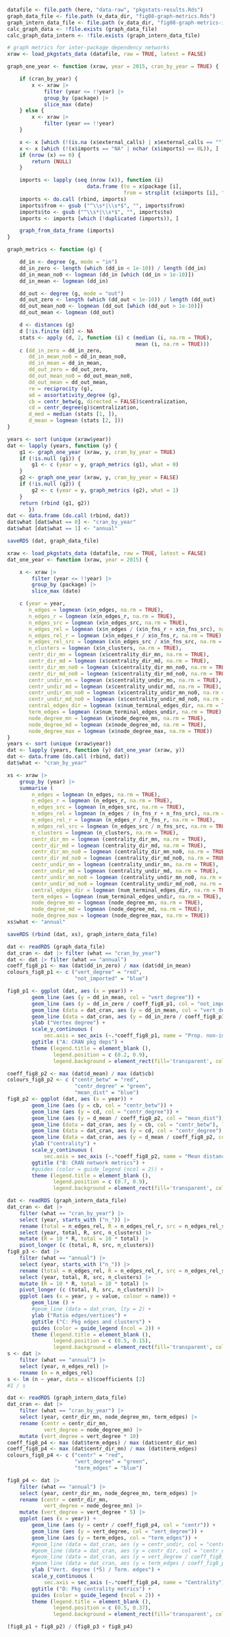 

<!--

# dependency networks over time

-->

```r
datafile <- file.path (here, "data-raw", "pkgstats-results.Rds")
graph_data_file <- file.path (v_data_dir, "fig08-graph-metrics.Rds")
graph_intern_data_file <- file.path (v_data_dir, "fig08-graph-metrics-intern.Rds")
calc_graph_data <- !file.exists (graph_data_file)
calc_graph_data_intern <- !file.exists (graph_intern_data_file)
```

```r
# graph metrics for inter-package dependency networks
xraw <- load_pkgstats_data (datafile, raw = TRUE, latest = FALSE)

graph_one_year <- function (xraw, year = 2015, cran_by_year = TRUE) {

    if (cran_by_year) {
        x <- xraw |>
            filter (year <= !!year) |>
            group_by (package) |>
            slice_max (date)
    } else {
        x <- xraw |>
            filter (year == !!year)
    }

    x <- x [which (!(is.na (x$external_calls) | x$external_calls == "")), ]
    x <- x [which (!(x$imports == "NA" | nchar (x$imports) == 0L)), ]
    if (nrow (x) == 0) {
        return (NULL)
    }

    imports <- lapply (seq (nrow (x)), function (i)
                          data.frame (to = x$package [i],
                                      from = strsplit (x$imports [i], ",") [[1]]))
    imports <- do.call (rbind, imports)
    imports$from <- gsub ("^\\s*|\\s*$", "", imports$from)
    imports$to <- gsub ("^\\s*|\\s*$", "", imports$to)
    imports <- imports [which (!duplicated (imports)), ]

    graph_from_data_frame (imports)
}

graph_metrics <- function (g) {

    dd_in <- degree (g, mode = "in")
    dd_in_zero <- length (which (dd_in < 1e-10)) / length (dd_in)
    dd_in_mean_no0 <- logmean (dd_in [which (dd_in > 1e-10)])
    dd_in_mean <- logmean (dd_in)

    dd_out <- degree (g, mode = "out")
    dd_out_zero <- length (which (dd_out < 1e-10)) / length (dd_out)
    dd_out_mean_no0 <- logmean (dd_out [which (dd_out > 1e-10)])
    dd_out_mean <- logmean (dd_out)

    d <- distances (g)
    d [!is.finite (d)] <- NA
    stats <- apply (d, 2, function (i) c (median (i, na.rm = TRUE),
                                          mean (i, na.rm = TRUE)))
    c (dd_in_zero = dd_in_zero,
       dd_in_mean_no0 = dd_in_mean_no0,
       dd_in_mean = dd_in_mean,
       dd_out_zero = dd_out_zero,
       dd_out_mean_no0 = dd_out_mean_no0,
       dd_out_mean = dd_out_mean,
       re = reciprocity (g),
       ad = assortativity_degree (g),
       cb = centr_betw(g, directed = FALSE)$centralization,
       cd = centr_degree(g)$centralization,
       d_med = median (stats [1, ]),
       d_mean = logmean (stats [2, ]))
}

years <- sort (unique (xraw$year))
dat <- lapply (years, function (y) {
    g1 <- graph_one_year (xraw, y, cran_by_year = TRUE)
    if (!is.null (g1)) {
        g1 <- c (year = y, graph_metrics (g1), what = 0)
    }
    g2 <- graph_one_year (xraw, y, cran_by_year = FALSE)
    if (!is.null (g2)) {
        g2 <- c (year = y, graph_metrics (g2), what = 1)
    }
    return (rbind (g1, g2))
       })
dat <- data.frame (do.call (rbind, dat))
dat$what [dat$what == 0] <- "cran_by_year"
dat$what [dat$what == 1] <- "annual"

saveRDS (dat, graph_data_file)
```

```r
xraw <- load_pkgstats_data (datafile, raw = TRUE, latest = FALSE)
dat_one_year <- function (xraw, year = 2015) {

    x <- xraw |>
        filter (year <= !!year) |>
        group_by (package) |>
        slice_max (date)

    c (year = year,
       n_edges = logmean (x$n_edges, na.rm = TRUE),
       n_edges_r = logmean (x$n_edges_r, na.rm = TRUE),
       n_edges_src = logmean (x$n_edges_src, na.rm = TRUE),
       n_edges_rel = logmean (x$n_edges / (x$n_fns_r + x$n_fns_src), na.rm = TRUE),
       n_edges_rel_r = logmean (x$n_edges_r / x$n_fns_r, na.rm = TRUE),
       n_edges_rel_src = logmean (x$n_edges_src / x$n_fns_src, na.rm = TRUE),
       n_clusters = logmean (x$n_clusters, na.rm = TRUE),
       centr_dir_mn = logmean (x$centrality_dir_mn, na.rm = TRUE),
       centr_dir_md = logmean (x$centrality_dir_md, na.rm = TRUE),
       centr_dir_mn_no0 = logmean (x$centrality_dir_mn_no0, na.rm = TRUE),
       centr_dir_md_no0 = logmean (x$centrality_dir_md_no0, na.rm = TRUE),
       centr_undir_mn = logmean (x$centrality_undir_mn, na.rm = TRUE),
       centr_undir_md = logmean (x$centrality_undir_md, na.rm = TRUE),
       centr_undir_mn_no0 = logmean (x$centrality_undir_mn_no0, na.rm = TRUE),
       centr_undir_md_no0 = logmean (x$centrality_undir_md_no0, na.rm = TRUE),
       central_edges_dir = logmean (x$num_terminal_edges_dir, na.rm = TRUE),
       term_edges = logmean (x$num_terminal_edges_undir, na.rm = TRUE),
       node_degree_mn = logmean (x$node_degree_mn, na.rm = TRUE),
       node_degree_md = logmean (x$node_degree_md, na.rm = TRUE),
       node_degree_max = logmean (x$node_degree_max, na.rm = TRUE))
}
years <- sort (unique (xraw$year))
dat <- lapply (years, function (y) dat_one_year (xraw, y))
dat <- data.frame (do.call (rbind, dat))
dat$what <- "cran_by_year"

xs <- xraw |>
    group_by (year) |>
    summarise (
        n_edges = logmean (n_edges, na.rm = TRUE),
        n_edges_r = logmean (n_edges_r, na.rm = TRUE),
        n_edges_src = logmean (n_edges_src, na.rm = TRUE),
        n_edges_rel = logmean (n_edges / (n_fns_r + n_fns_src), na.rm = TRUE),
        n_edges_rel_r = logmean (n_edges_r / n_fns_r, na.rm = TRUE),
        n_edges_rel_src = logmean (n_edges_src / n_fns_src, na.rm = TRUE),
        n_clusters = logmean (n_clusters, na.rm = TRUE),
        centr_dir_mn = logmean (centrality_dir_mn, na.rm = TRUE),
        centr_dir_md = logmean (centrality_dir_md, na.rm = TRUE),
        centr_dir_mn_no0 = logmean (centrality_dir_mn_no0, na.rm = TRUE),
        centr_dir_md_no0 = logmean (centrality_dir_md_no0, na.rm = TRUE),
        centr_undir_mn = logmean (centrality_undir_mn, na.rm = TRUE),
        centr_undir_md = logmean (centrality_undir_md, na.rm = TRUE),
        centr_undir_mn_no0 = logmean (centrality_undir_mn_no0, na.rm = TRUE),
        centr_undir_md_no0 = logmean (centrality_undir_md_no0, na.rm = TRUE),
        central_edges_dir = logmean (num_terminal_edges_dir, na.rm = TRUE),
        term_edges = logmean (num_terminal_edges_undir, na.rm = TRUE),
        node_degree_mn = logmean (node_degree_mn, na.rm = TRUE),
        node_degree_md = logmean (node_degree_md, na.rm = TRUE),
        node_degree_max = logmean (node_degree_max, na.rm = TRUE))
xs$what <- "annual"

saveRDS (rbind (dat, xs), graph_intern_data_file)
```

```r
dat <- readRDS (graph_data_file)
dat_cran <- dat |> filter (what == "cran_by_year")
dat <- dat |> filter (what == "annual")
coeff_fig8_p1 <- max (dat$dd_in_zero) / max (dat$dd_in_mean)
colours_fig8_p1 <- c ("vert_degree" = "red",
                      "not_imported" = "blue")

fig8_p1 <- ggplot (dat, aes (x = year)) +
        geom_line (aes (y = dd_in_mean, col = "vert_degree")) +
        geom_line (aes (y = dd_in_zero / coeff_fig8_p1, col = "not_imported")) +
        geom_line (data = dat_cran, aes (y = dd_in_mean, col = "vert_degree"), lty = 2) +
        geom_line (data = dat_cran, aes (y = dd_in_zero / coeff_fig8_p1, col = "not_imported"), lty = 2) +
        ylab ("Vertex degree") +
        scale_y_continuous (
            sec.axis = sec_axis (~.*coeff_fig8_p1, name = "Prop. non-imported pkgs")) +
        ggtitle ("A: CRAN pkg deps") +
        theme (legend.title = element_blank (),
               legend.position = c (0.2, 0.9),
               legend.background = element_rect(fill='transparent', colour='transparent'))

coeff_fig8_p2 <- max (dat$d_mean) / max (dat$cb)
colours_fig8_p2 <- c ("centr_betw" = "red",
                      "centr_degree" = "green",
                      "mean_dist" = "blue")
fig8_p2 <- ggplot (dat, aes (x = year)) +
        geom_line (aes (y = cb, col = "centr_betw")) +
        geom_line (aes (y = cd, col = "centr_degree")) +
        geom_line (aes (y = d_mean / coeff_fig8_p2, col = "mean_dist")) +
        geom_line (data = dat_cran, aes (y = cb, col = "centr_betw"), lty = 2) +
        geom_line (data = dat_cran, aes (y = cd, col = "centr_degree"), lty = 2) +
        geom_line (data = dat_cran, aes (y = d_mean / coeff_fig8_p2, col = "mean_dist"), lty = 2) +
        ylab ("centrality") +
        scale_y_continuous (
            sec.axis = sec_axis (~.*coeff_fig8_p2, name = "Mean distance")) +
        ggtitle ("B: CRAN network metrics") +
        #guides (color = guide_legend (ncol = 2)) +
        theme (legend.title = element_blank (),
               legend.position = c (0.7, 0.9),
               legend.background = element_rect(fill='transparent', colour='transparent'))
```

```r
dat <- readRDS (graph_intern_data_file)
dat_cran <- dat |>
    filter (what == "cran_by_year") |>
    select (year, starts_with ("n_")) |>
    rename (total = n_edges_rel, R = n_edges_rel_r, src = n_edges_rel_src) |>
    select (year, total, R, src, n_clusters) |>
    mutate (R = 10 * R, total = 10 * total) |>
    pivot_longer (c (total, R, src, n_clusters))
fig8_p3 <- dat |>
    filter (what == "annual") |>
    select (year, starts_with ("n_")) |>
    rename (total = n_edges_rel, R = n_edges_rel_r, src = n_edges_rel_src) |>
    select (year, total, R, src, n_clusters) |>
    mutate (R = 10 * R, total = 10 * total) |>
    pivot_longer (c (total, R, src, n_clusters)) |>
    ggplot (aes (x = year, y = value, colour = name)) +
        geom_line () +
        #geom_line (data = dat_cran, lty = 2) +
        ylab ("Ratio edges/vertices") +
        ggtitle ("C: Pkg edges and clusters") +
        guides (color = guide_legend (ncol = 2)) +
        theme (legend.title = element_blank (),
               legend.position = c (0.5, 0.15),
               legend.background = element_rect(fill='transparent', colour='transparent'))
s <- dat |>
    filter (what == "annual") |>
    select (year, n_edges_rel) |>
    rename (n = n_edges_rel)
s <- lm (n ~ year, data = s)$coefficients [2]
#1 / s
```


```r
dat <- readRDS (graph_intern_data_file)
dat_cran <- dat |>
    filter (what == "cran_by_year") |>
    select (year, centr_dir_mn, node_degree_mn, term_edges) |>
    rename (centr = centr_dir_mn,
            vert_degree = node_degree_mn) |>
    mutate (vert_degree = vert_degree * 10)
coeff_fig8_p4 <- max (dat$term_edges) / max (dat$centr_dir_mn)
coeff_fig8_p4 <- max (dat$centr_dir_mn) / max (dat$term_edges)
colours_fig8_p4 <- c ("centr" = "red",
                      "vert_degree" = "green",
                      "term_edges" = "blue")

fig8_p4 <- dat |>
    filter (what == "annual") |>
    select (year, centr_dir_mn, node_degree_mn, term_edges) |>
    rename (centr = centr_dir_mn,
            vert_degree = node_degree_mn) |>
    mutate (vert_degree = vert_degree * 5) |>
    ggplot (aes (x = year)) +
        geom_line (aes (y = centr / coeff_fig8_p4, col = "centr")) +
        geom_line (aes (y = vert_degree, col = "vert_degree")) +
        geom_line (aes (y = term_edges, col = "term_edges")) +
        #geom_line (data = dat_cran, aes (y = centr_undir, col = "centr_undir"), lty = 2) +
        #geom_line (data = dat_cran, aes (y = centr_dir, col = "centr_dir"), lty = 2) +
        #geom_line (data = dat_cran, aes (y = vert_degree / coeff_fig8_p4, col = "vert_degree"), lty = 2) +
        #geom_line (data = dat_cran, aes (y = term_edges / coeff_fig8_p4, col = "term_edges"), lty = 2) +
        ylab ("Vert. degree (*5) / Term. edges") +
        scale_y_continuous (
            sec.axis = sec_axis (~.*coeff_fig8_p4, name = "Centrality")) +
        ggtitle ("D: Pkg centrality metrics") +
        guides (color = guide_legend (ncol = 2)) +
        theme (legend.title = element_blank (),
               legend.position = c (0.5, 0.37),
               legend.background = element_rect(fill='transparent', colour='transparent'))
```


```r
(fig8_p1 + fig8_p2) / (fig8_p3 + fig8_p4)
```
